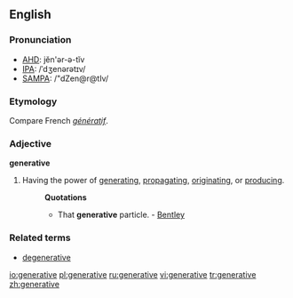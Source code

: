 ==English==
===Pronunciation===
*[[w:AHD|AHD]]: jĕn'ər-ə-tĭv
*[[w:IPA|IPA]]: /ˈdʒenərətɪv/
*[[w:SAMPA|SAMPA]]: /"dZen@r@tIv/

===Etymology===
Compare French ''[[génératif]]''.

===Adjective===
'''generative'''

#Having the power of [[generating]], [[propagating]], [[originating]], or [[producing]].
#:'''Quotations'''
#:*That '''generative''' particle. - [[Bentley]]

===Related terms===
*[[degenerative]]

[[io:generative]]
[[pl:generative]]
[[ru:generative]]
[[vi:generative]]
[[tr:generative]]
[[zh:generative]]